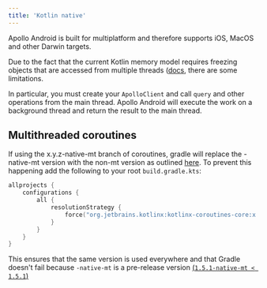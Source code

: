 ```yaml
---
title: 'Kotlin native'
---
```


Apollo Android is built for multiplatform and therefore supports iOS, MacOS and other Darwin targets.

Due to the fact that the current Kotlin memory model requires freezing objects that are accessed from multiple threads ([docs](https://kotlinlang.org/docs/kmm-concurrency-overview.html), there are some limitations.

In particular, you must create your `ApolloClient` and call `query` and other operations from the main thread. Apollo Android will execute the work on a background thread and return the result to the main thread.

## Multithreaded coroutines
If using the x.y.z-native-mt branch of coroutines, gradle will replace the -native-mt version with the non-mt version as outlined [here](https://kotlinlang.org/docs/mobile/concurrency-and-coroutines.html#multithreaded-coroutines). To prevent this happening add the following to your root `build.gradle.kts`:

```kotlin
allprojects {
    configurations {
        all {
            resolutionStrategy {
                force("org.jetbrains.kotlinx:kotlinx-coroutines-core:x.y.z-native-mt")
            }
        }
    }
}
```

This ensures that the same version is used everywhere and that Gradle doesn't fail because `-native-mt` is a pre-release version [(`1.5.1-native-mt < 1.5.1`)](https://docs.gradle.org/current/userguide/dependency_resolution.html#sub:resolution-strategy)
